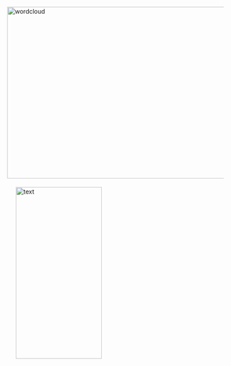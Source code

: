 
<br>
<br>
<br>
<br>
<br>


<img border="0" alt="wordcloud" src="wordcloud_white.png" width="600" height="400"><img style="margin:20px 20px 20px 20px" alt="text" src="text3.1.png" width="200" height="400">